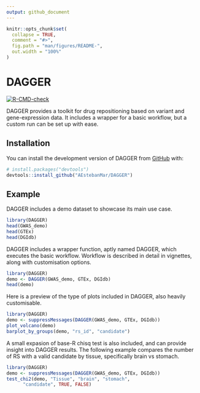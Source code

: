 ```yaml
---
output: github_document
---
```


<!-- README.md is generated from README.Rmd. Please edit that file -->

```r
knitr::opts_chunk$set(
  collapse = TRUE,
  comment = "#>",
  fig.path = "man/figures/README-",
  out.width = "100%"
)
```

# DAGGER

<!-- badges: start -->
[![R-CMD-check](https://github.com/AEstebanMar/DAGGER/actions/workflows/R-CMD-check.yaml/badge.svg)](https://github.com/AEstebanMar/DAGGER/actions/workflows/R-CMD-check.yaml)
<!-- badges: end -->

DAGGER provides a toolkit for drug repositioning based on variant and gene-expression data. It includes a wrapper
for a basic workflow, but a custom run can be set up with ease.

## Installation

You can install the development version of DAGGER from [GitHub](https://github.com/) with:

``` r
# install.packages("devtools")
devtools::install_github("AEstebanMar/DAGGER")
```

## Example

DAGGER includes a demo dataset to showcase its main use case.

```r
library(DAGGER)
head(GWAS_demo)
head(GTEx)
head(DGIdb)
```

DAGGER includes a wrapper function, aptly named DAGGER, which executes the basic workflow.
Workflow is described in detail in vignettes, along with customisation options.

```r
library(DAGGER)
demo <- DAGGER(GWAS_demo, GTEx, DGIdb)
head(demo)
```

Here is a preview of the type of plots included in DAGGER, also heavily customisable.

```r
library(DAGGER)
demo <- suppressMessages(DAGGER(GWAS_demo, GTEx, DGIdb))
plot_volcano(demo)
barplot_by_groups(demo, "rs_id", "candidate")
```
A small expasion of base-R chisq test is also included, and can provide insight
into DAGGER results. The following example compares the number of RS with
a valid candidate by tissue, specifically brain vs stomach.

```r
library(DAGGER)
demo <- suppressMessages(DAGGER(GWAS_demo, GTEx, DGIdb))
test_chi2(demo, "Tissue", "brain", "stomach",
      "candidate", TRUE, FALSE)
```